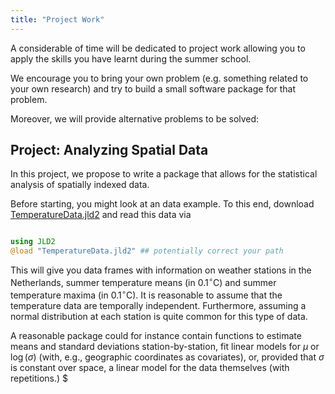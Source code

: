 ```yaml
---
title: "Project Work"
---
```


A considerable of time will be dedicated to project work allowing you to apply the skills you have learnt during the summer school.

We encourage you to bring your own problem (e.g. something related to your own research) and try to build a small software package for that problem.

Moreover, we will provide alternative problems to be solved:

## Project: Analyzing Spatial Data

In this project, we propose to write a package that allows for the statistical analysis of spatially indexed data.

Before starting, you might look at an data example. To this end, download [TemperatureData.jld2](TemperatureData.jld2) and read this data via

``` julia

using JLD2 
@load "TemperatureData.jld2" ## potentially correct your path
```

This will give you data frames with information on weather stations in the Netherlands, summer temperature means (in $0.1^\circ\mathrm{C}$) and summer temperature maxima (in $0.1^\circ\mathrm{C}$). It is reasonable to assume that the temperature data are temporally independent. Furthermore, assuming a normal distribution at each station is quite common for this type of data.

A reasonable package could for instance contain functions to estimate means and standard deviations station-by-station, fit linear models for $\mu$ or $\log(\sigma)$ (with, e.g., geographic coordinates as covariates), or, provided that $\sigma$ is constant over space, a linear model for the data themselves (with repetitions.) \$
